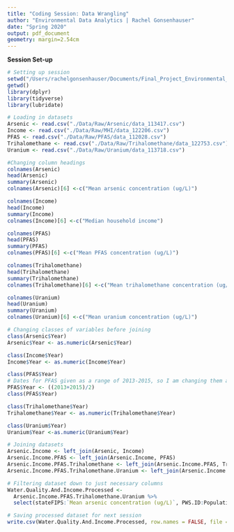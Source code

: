 ```yaml
---
title: "Coding Session: Data Wrangling"
author: "Environmental Data Analytics | Rachel Gonsenhauser"
date: "Spring 2020"
output: pdf_document
geometry: margin=2.54cm
---
```


**Session Set-up**

```r
# Setting up session
setwd("/Users/rachelgonsenhauser/Documents/Final_Project_Environmental_Data_Analytics")
getwd()
library(dplyr)
library(tidyverse)
library(lubridate)

# Loading in datasets
Arsenic <- read.csv("./Data/Raw/Arsenic/data_113417.csv")
Income <- read.csv("./Data/Raw/MHI/data_122206.csv")
PFAS <- read.csv("./Data/Raw/PFAS/data_112028.csv")
Trihalomethane <- read.csv("./Data/Raw/Trihalomethane/data_122753.csv")
Uranium <- read.csv("./Data/Raw/Uranium/data_113718.csv")
```

```r
#Changing column headings
colnames(Arsenic)
head(Arsenic)
summary(Arsenic)
colnames(Arsenic)[6] <-c("Mean arsenic concentration (ug/L)") 

colnames(Income)
head(Income)
summary(Income)
colnames(Income)[6] <-c("Median household income")

colnames(PFAS)
head(PFAS)
summary(PFAS)
colnames(PFAS)[6] <-c("Mean PFAS concentration (ug/L)")

colnames(Trihalomethane)
head(Trihalomethane)
summary(Trihalomethane)
colnames(Trihalomethane)[6] <-c("Mean trihalomethane concentration (ug/L)")

colnames(Uranium)
head(Uranium)
summary(Uranium)
colnames(Uranium)[6] <-c("Mean uranium concentration (ug/L)")
```

```r
# Changing classes of variables before joining
class(Arsenic$Year)
Arsenic$Year <- as.numeric(Arsenic$Year)

class(Income$Year)
Income$Year <- as.numeric(Income$Year)

class(PFAS$Year)
# Dates for PFAS given as a range of 2013-2015, so I am changing them all to 2014 so I can integrate into dataset for possible analysis
PFAS$Year <- ((2013+2015)/2)
class(PFAS$Year)

class(Trihalomethane$Year)
Trihalomethane$Year <- as.numeric(Trihalomethane$Year)

class(Uranium$Year)
Uranium$Year <-as.numeric(Uranium$Year)
```

``` r
# Joining datasets
Arsenic.Income <- left_join(Arsenic, Income)
Arsenic.Income.PFAS <- left_join(Arsenic.Income, PFAS)
Arsenic.Income.PFAS.Trihalomethane <- left_join(Arsenic.Income.PFAS, Trihalomethane)
Arsenic.Income.PFAS.Trihalomethane.Uranium <- left_join(Arsenic.Income.PFAS.Trihalomethane, Uranium)
```
```r
# Filtering dataset down to just necessary columns
Water.Quality.And.Income.Processed <- 
  Arsenic.Income.PFAS.Trihalomethane.Uranium %>%
  select(stateFIPS:`Mean arsenic concentration (ug/L)`, PWS.ID:Population.Served, `Median household income`, `Mean PFAS concentration (ug/L)`, `Mean trihalomethane concentration (ug/L)`, `Mean uranium concentration (ug/L)`)

# Saving processed dataset for next session
write.csv(Water.Quality.And.Income.Processed, row.names = FALSE, file = "./Data/Processed/CDC_WaterQualityAndIncome_Processed.csv")
```
